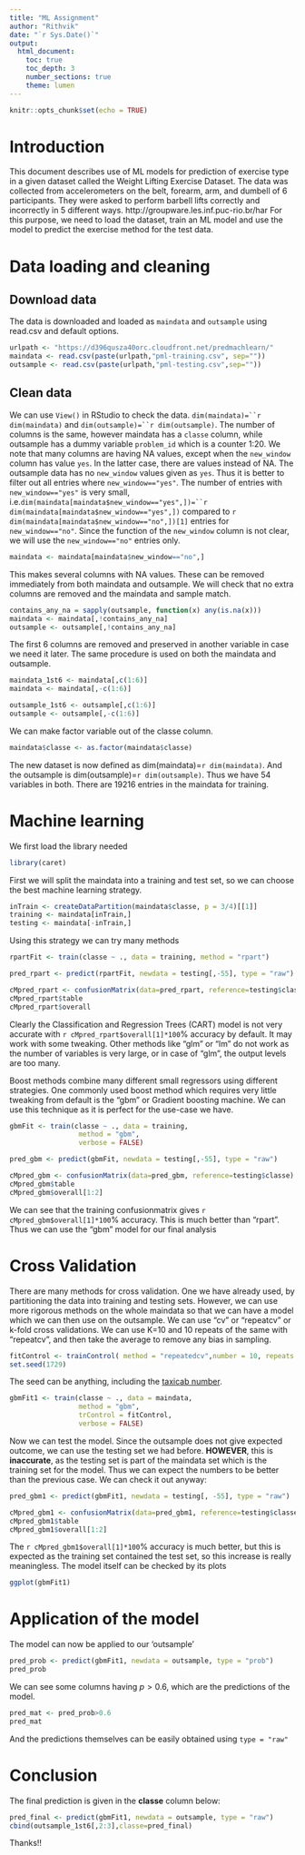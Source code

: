 ```yaml
---
title: "ML Assignment"
author: "Rithvik"
date: "`r Sys.Date()`"
output:
  html_document:
    toc: true
    toc_depth: 3
    number_sections: true
    theme: lumen
---
```


```r
knitr::opts_chunk$set(echo = TRUE)
```

# Introduction

This document describes use of ML models for prediction of exercise type in a given dataset called the Weight Lifting Exercise Dataset. The data was collected from accelerometers on the belt, forearm, arm, and dumbell of 6 participants. They were asked to perform barbell lifts correctly and incorrectly in 5 different ways. http://groupware.les.inf.puc-rio.br/har
For this purpose, we need to load the dataset, train an ML model and use the model to predict the exercise method for the test data.

# Data loading and cleaning

## Download data

The data is downloaded and loaded as `maindata` and `outsample` using read.csv and default options.
```r
urlpath <- "https://d396qusza40orc.cloudfront.net/predmachlearn/"
maindata <- read.csv(paste(urlpath,"pml-training.csv", sep=""))
outsample <- read.csv(paste(urlpath,"pml-testing.csv",sep=""))
```

## Clean data

We can use `View()` in RStudio to check the data. `dim(maindata)=``r dim(maindata)` and `dim(outsample)=``r dim(outsample)`. The number of columns is the same, however maindata has a `classe` column, while outsample has a dummy variable `problem_id` which is a counter 1:20.
We note that many columns are having NA values, except when the `new_window` column has value `yes`. In the latter case, there are values instead of NA. The outsample data has no `new_window` values given as `yes`. Thus it is better to filter out all entries where `new_window=="yes"`. The number of entries with `new_window=="yes"` is very small, i.e.`dim(maindata[maindata$new_window=="yes",])=``r dim(maindata[maindata$new_window=="yes",])` compared to `r dim(maindata[maindata$new_window=="no",])[1]` entries for `new_window=="no"`. Since the function of the `new_window` column is not clear, we will use the `new_window=="no"` entries only.
```r
maindata <- maindata[maindata$new_window=="no",]
```

This makes several columns with NA values. These can be removed immediately from both maindata and outsample. We will check that no extra columns are removed and the maindata and sample match. 

```r
contains_any_na = sapply(outsample, function(x) any(is.na(x)))
maindata <- maindata[,!contains_any_na]
outsample <- outsample[,!contains_any_na]
```
The first 6 columns are removed and preserved in another variable in case we need it later. The same procedure is used on both the maindata and outsample.
```r
maindata_1st6 <- maindata[,c(1:6)] 
maindata <- maindata[,-c(1:6)]
```
```r
outsample_1st6 <- outsample[,c(1:6)]
outsample <- outsample[,-c(1:6)]
```
We can make factor variable out of the classe column.
```r
maindata$classe <- as.factor(maindata$classe)
```
The new dataset is now defined as dim(maindata)=`r dim(maindata)`. And the outsample is dim(outsample)=`r dim(outsample)`. Thus we have 54 variables in both. There are 19216 entries in the maindata for training.

# Machine learning

We first load the library needed

```r
library(caret)
```

First we will split the maindata into a training and test set, so we can choose the best machine learning strategy.

```r
inTrain <- createDataPartition(maindata$classe, p = 3/4)[[1]]
training <- maindata[inTrain,]
testing <- maindata[-inTrain,]
```
Using this strategy we can try many methods

```r
rpartFit <- train(classe ~ ., data = training, method = "rpart")
```
```r
pred_rpart <- predict(rpartFit, newdata = testing[,-55], type = "raw")
```

```r
cMpred_rpart <- confusionMatrix(data=pred_rpart, reference=testing$classe)
cMpred_rpart$table
cMpred_rpart$overall
```
Clearly the Classification and Regression Trees (CART) model is not very accurate with `r cMpred_rpart$overall[1]*100`% accuracy by default. It may work with some tweaking. Other methods like "glm" or "lm" do not work as the number of variables is very large, or in case of "glm", the output levels are too many. 

Boost methods combine many different small regressors using different strategies. One commonly used boost method which requires very little tweaking from default is the "gbm" or Gradient boosting machine. We can use this technique as it is perfect for the use-case we have.

```r
gbmFit <- train(classe ~ ., data = training, 
                 method = "gbm",
                 verbose = FALSE)
```

```r
pred_gbm <- predict(gbmFit, newdata = testing[,-55], type = "raw")
```
```r
cMpred_gbm <- confusionMatrix(data=pred_gbm, reference=testing$classe)
cMpred_gbm$table
cMpred_gbm$overall[1:2]
```
We can see that the training confusionmatrix gives `r cMpred_gbm$overall[1]*100`% accuracy. This is much better than "rpart". Thus we can use the "gbm" model for our final analysis

# Cross Validation

There are many methods for cross validation. One we have already used, by partitioning the data into training and testing sets. However, we can use more rigorous methods on the whole maindata so that we can have a model which we can then use on the outsample. We can use "cv" or "repeatcv" or k-fold cross validations. We can use K=10 and 10 repeats of the same with "repeatcv", and then take the average to remove any bias in sampling.

```r
fitControl <- trainControl( method = "repeatedcv",number = 10, repeats = 10)
set.seed(1729)
```

The seed can be anything, including the [taxicab number](https://en.wikipedia.org/wiki/Taxicab_number).

```r
gbmFit1 <- train(classe ~ ., data = maindata, 
                 method = "gbm", 
                 trControl = fitControl,
                 verbose = FALSE)
```

Now we can test the model. Since the outsample does not give expected outcome, we can use the testing set we had before. **HOWEVER**, this is **inaccurate**, as the testing set is part of the maindata set which is the training set for the model. Thus we can expect the numbers to be better than the previous case. We can check it out anyway:

```r
pred_gbm1 <- predict(gbmFit1, newdata = testing[, -55], type = "raw")
```
```r
cMpred_gbm1 <- confusionMatrix(data=pred_gbm1, reference=testing$classe)
cMpred_gbm1$table
cMpred_gbm1$overall[1:2]
```
The `r cMpred_gbm1$overall[1]*100`% accuracy is much better, but this is expected as the training set contained the test set, so this increase is really meaningless.
The model itself can be checked by its plots
```r
ggplot(gbmFit1)
```

# Application of the model

The model can now be applied to our 'outsample'
```r
pred_prob <- predict(gbmFit1, newdata = outsample, type = "prob")
pred_prob
```
We can see some columns having $p>0.6$, which are the predictions of the model.
```r
pred_mat <- pred_prob>0.6
pred_mat
```
 And the predictions themselves can be easily obtained using `type = "raw"`
 
# Conclusion

The final prediction is given in the **classe** column below:
```r
pred_final <- predict(gbmFit1, newdata = outsample, type = "raw")
cbind(outsample_1st6[,2:3],classe=pred_final)
```

Thanks!!


